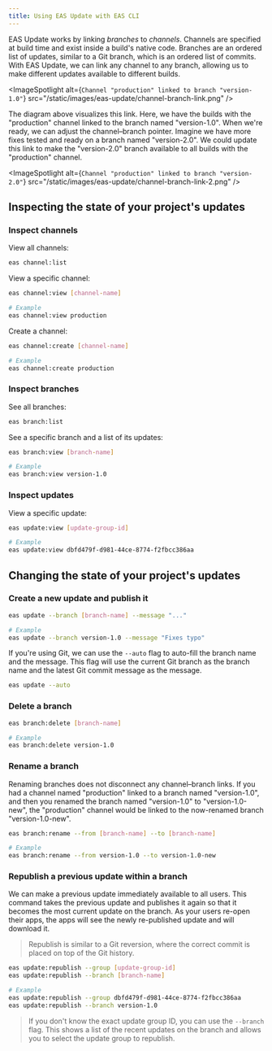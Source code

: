 ```yaml
---
title: Using EAS Update with EAS CLI
---
```



EAS Update works by linking _branches_ to _channels_. Channels are specified at build time and exist inside a build's native code. Branches are an ordered list of updates, similar to a Git branch, which is an ordered list of commits. With EAS Update, we can link any channel to any branch, allowing us to make different updates available to different builds.

<ImageSpotlight
  alt={`Channel "production" linked to branch "version-1.0"`}
  src="/static/images/eas-update/channel-branch-link.png"
/>

The diagram above visualizes this link. Here, we have the builds with the "production" channel linked to the branch named "version-1.0". When we're ready, we can adjust the channel–branch pointer. Imagine we have more fixes tested and ready on a branch named "version-2.0". We could update this link to make the "version-2.0" branch available to all builds with the "production" channel.

<ImageSpotlight
  alt={`Channel "production" linked to branch "version-2.0"`}
  src="/static/images/eas-update/channel-branch-link-2.png"
/>

## Inspecting the state of your project's updates

### Inspect channels

View all channels:

```bash
eas channel:list
```

View a specific channel:

```bash
eas channel:view [channel-name]

# Example
eas channel:view production
```

Create a channel:

```bash
eas channel:create [channel-name]

# Example
eas channel:create production
```

### Inspect branches

See all branches:

```bash
eas branch:list
```

See a specific branch and a list of its updates:

```bash
eas branch:view [branch-name]

# Example
eas branch:view version-1.0
```

### Inspect updates

View a specific update:

```bash
eas update:view [update-group-id]

# Example
eas update:view dbfd479f-d981-44ce-8774-f2fbcc386aa
```

## Changing the state of your project's updates

### Create a new update and publish it

```bash
eas update --branch [branch-name] --message "..."

# Example
eas update --branch version-1.0 --message "Fixes typo"
```

If you're using Git, we can use the `--auto` flag to auto-fill the branch name and the message. This flag will use the current Git branch as the branch name and the latest Git commit message as the message.

```bash
eas update --auto
```

### Delete a branch

```bash
eas branch:delete [branch-name]

# Example
eas branch:delete version-1.0
```

### Rename a branch

Renaming branches does not disconnect any channel–branch links. If you had a channel named "production" linked to a branch named "version-1.0", and then you renamed the branch named "version-1.0" to "version-1.0-new", the "production" channel would be linked to the now-renamed branch "version-1.0-new".

```bash
eas branch:rename --from [branch-name] --to [branch-name]

# Example
eas branch:rename --from version-1.0 --to version-1.0-new
```

### Republish a previous update within a branch

We can make a previous update immediately available to all users. This command takes the previous update and publishes it again so that it becomes the most current update on the branch. As your users re-open their apps, the apps will see the newly re-published update and will download it.

> Republish is similar to a Git reversion, where the correct commit is placed on top of the Git history.

```bash
eas update:republish --group [update-group-id]
eas update:republish --branch [branch-name]

# Example
eas update:republish --group dbfd479f-d981-44ce-8774-f2fbcc386aa
eas update:republish --branch version-1.0
```

> If you don't know the exact update group ID, you can use the `--branch` flag. This shows a list of the recent updates on the branch and allows you to select the update group to republish.
